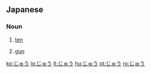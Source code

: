 ==Japanese==
===Noun===
{{ja-noun|h|rom=jū|hidx=しゅう'}}

#{{ja-def|十}} [[ten]]
#{{ja-def|銃}} [[gun]]

[[ko:じゅう]]
[[lo:じゅう]]
[[lt:じゅう]]
[[hu:じゅう]]
[[pt:じゅう]]
[[ro:じゅう]]